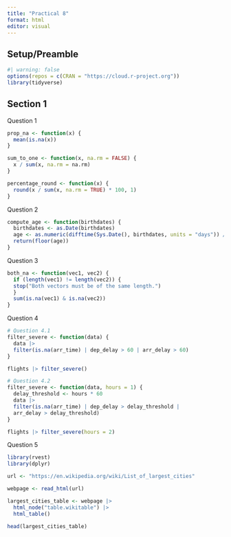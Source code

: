 ```yaml
---
title: "Practical 8"
format: html
editor: visual
---
```


## Setup/Preamble

```r
#| warning: false
options(repos = c(CRAN = "https://cloud.r-project.org"))
library(tidyverse)
```

## Section 1

Question 1

```r
prop_na <- function(x) {
  mean(is.na(x))
}

sum_to_one <- function(x, na.rm = FALSE) {
  x / sum(x, na.rm = na.rm)
}

percentage_round <- function(x) {
  round(x / sum(x, na.rm = TRUE) * 100, 1)
}
```

Question 2

```r
compute_age <- function(birthdates) {
  birthdates <- as.Date(birthdates)
  age <- as.numeric(difftime(Sys.Date(), birthdates, units = "days")) / 365.25
  return(floor(age))
}

```

Question 3

```r
both_na <- function(vec1, vec2) {
  if (length(vec1) != length(vec2)) {
  stop("Both vectors must be of the same length.")
  }
  sum(is.na(vec1) & is.na(vec2))
}
```

Question 4

```r
# Question 4.1
filter_severe <- function(data) {
  data |>
  filter(is.na(arr_time) | dep_delay > 60 | arr_delay > 60)
}

flights |> filter_severe()
```

```r
# Question 4.2
filter_severe <- function(data, hours = 1) {
  delay_threshold <- hours * 60
  data |>
  filter(is.na(arr_time) | dep_delay > delay_threshold |
  arr_delay > delay_threshold)
}

flights |> filter_severe(hours = 2)
```

Question 5

```r
library(rvest)
library(dplyr)

url <- "https://en.wikipedia.org/wiki/List_of_largest_cities"

webpage <- read_html(url)

largest_cities_table <- webpage |>
  html_node("table.wikitable") |>
  html_table()

head(largest_cities_table)
```